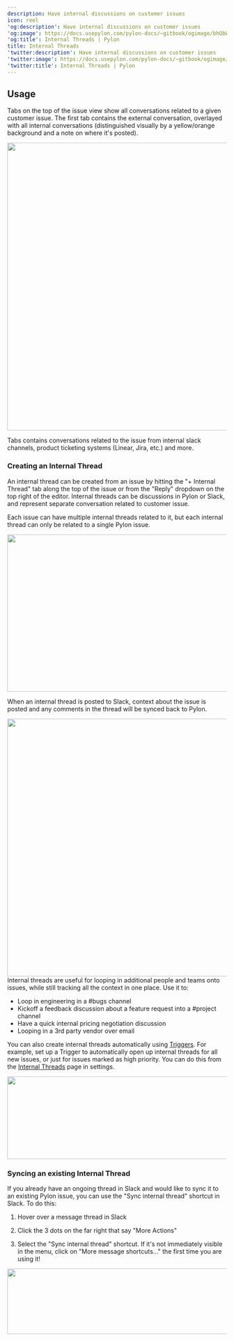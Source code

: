 ---
description: Have internal discussions on customer issues
icon: reel
'og:description': Have internal discussions on customer issues
'og:image': https://docs.usepylon.com/pylon-docs/~gitbook/ogimage/bhQbWlcw2ednN12JD1qq
'og:title': Internal Threads | Pylon
title: Internal Threads
'twitter:description': Have internal discussions on customer issues
'twitter:image': https://docs.usepylon.com/pylon-docs/~gitbook/ogimage/bhQbWlcw2ednN12JD1qq
'twitter:title': Internal Threads | Pylon
---
## Usage

Tabs on the top of the issue view show all conversations related to a given customer issue. The first tab contains the external conversation, overlayed with all internal conversations (distinguished visually by a yellow/orange background and a note on where it's posted).

<Frame>
<img alt="" class="block" data-testid="zoom-image" fetchpriority="high" height="659" sizes="(max-width: 640px) 400px, 768px" src="/images/f8e72ffc.png" width="685"/>
</Frame>

Tabs contains conversations related to the issue from internal slack channels, product ticketing systems (Linear, Jira, etc.) and more.

### Creating an Internal Thread

An internal thread can be created from an issue by hitting the "+ Internal Thread" tab along the top of the issue or from the "Reply" dropdown on the top right of the editor. Internal threads can be discussions in Pylon or Slack, and represent separate conversation related to customer issue.

Each issue can have multiple internal threads related to it, but each internal thread can only be related to a single Pylon issue.

<Frame caption="An internal thread in Slack">
<img alt="" class="block" data-testid="zoom-image" fetchpriority="low" height="360" loading="lazy" sizes="(max-width: 640px) 400px, 768px" src="/images/a13f38d7.png" width="1242"/>
</Frame>

When an internal thread is posted to Slack, context about the issue is posted and any comments in the thread will be synced back to Pylon.

<Frame>
<img alt="" class="block" data-testid="zoom-image" fetchpriority="low" height="590" loading="lazy" sizes="(max-width: 640px) 400px, 768px" src="/gif/threads.gif" width="800"/>
</Frame>

<Info>
Internal threads are useful for looping in additional people and teams onto issues, while still tracking all the context in one place. Use it to:

- Loop in engineering in a #bugs channel
- Kickoff a feedback discussion about a feature request into a #project channel
- Have a quick internal pricing negotiation discussion 
- Looping in a 3rd party vendor over email
</Info>

You can also create internal threads automatically using [Triggers](/pylon-docs/platform/triggers). For example, set up a Trigger to automatically open up internal threads for all new issues, or just for issues marked as high priority. You can do this from the [Internal Threads](https://app.usepylon.com/settings/internal-threads) page in settings.

<Frame>
<img alt="" class="block" data-testid="zoom-image" fetchpriority="low" height="189" loading="lazy" sizes="(max-width: 640px) 400px, 768px" src="/images/a48aff95.png" width="833"/>
</Frame>

### Syncing an existing Internal Thread

If you already have an ongoing thread in Slack and would like to sync it to an existing Pylon issue, you can use the "Sync internal thread" shortcut in Slack. To do this:

1) Hover over a message thread in Slack

2) Click the 3 dots on the far right that say "More Actions"

3) Select the "Sync internal thread" shortcut. If it's not immediately visible in the menu, click on "More message shortcuts..." the first time you are using it!

<Frame>
<img alt="" class="block" data-testid="zoom-image" fetchpriority="low" height="150" loading="lazy" sizes="(max-width: 640px) 400px, 768px" src="/images/b2c06373.png" width="884"/>
</Frame>
